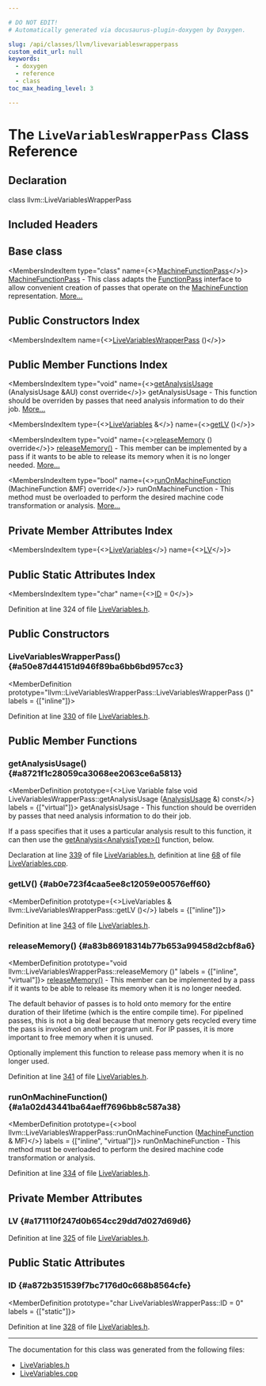 ```yaml
---

# DO NOT EDIT!
# Automatically generated via docusaurus-plugin-doxygen by Doxygen.

slug: /api/classes/llvm/livevariableswrapperpass
custom_edit_url: null
keywords:
  - doxygen
  - reference
  - class
toc_max_heading_level: 3

---
```





# The `LiveVariablesWrapperPass` Class Reference

<DoxygenPage pluginConfig={pluginConfig}>



## Declaration

<CodeBlock>class llvm::LiveVariablesWrapperPass</CodeBlock>

## Included Headers

<IncludesList>
<IncludesListItem
  filePath="llvm/CodeGen/LiveVariables.h"
  permalink="/docs/api/files/include/include/llvm/include/llvm/codegen/livevariables-h"
  isLocal="true" />
</IncludesList>

## Base class

<MembersIndex>

<MembersIndexItem
  type="class"
  name={<><a href="/docs/api/classes/llvm/machinefunctionpass">MachineFunctionPass</a></>}>
<a href="/docs/api/classes/llvm/machinefunctionpass">MachineFunctionPass</a> - This class adapts the <a href="/docs/api/classes/llvm/functionpass">FunctionPass</a> interface to allow convenient creation of passes that operate on the <a href="/docs/api/classes/llvm/machinefunction">MachineFunction</a> representation. <a href="/docs/api/classes/llvm/machinefunctionpass/#details">More...</a>
</MembersIndexItem>

</MembersIndex>

## Public Constructors Index

<MembersIndex>

<MembersIndexItem
  name={<><a href="#a50e87d44151d946f89ba6bb6bd957cc3">LiveVariablesWrapperPass</a> ()</>}>
</MembersIndexItem>

</MembersIndex>

## Public Member Functions Index

<MembersIndex>

<MembersIndexItem
  type="void"
  name={<><a href="#a8721f1c28059ca3068ee2063ce6a5813">getAnalysisUsage</a> (AnalysisUsage &amp;AU) const override</>}>
getAnalysisUsage - This function should be overriden by passes that need analysis information to do their job. <a href="#a8721f1c28059ca3068ee2063ce6a5813">More...</a>
</MembersIndexItem>

<MembersIndexItem
  type={<><a href="/docs/api/classes/llvm/livevariables">LiveVariables</a> &amp;</>}
  name={<><a href="#ab0e723f4caa5ee8c12059e00576eff60">getLV</a> ()</>}>
</MembersIndexItem>

<MembersIndexItem
  type="void"
  name={<><a href="#a83b86918314b77b653a99458d2cbf8a6">releaseMemory</a> () override</>}>
<a href="#a83b86918314b77b653a99458d2cbf8a6">releaseMemory()</a> - This member can be implemented by a pass if it wants to be able to release its memory when it is no longer needed. <a href="#a83b86918314b77b653a99458d2cbf8a6">More...</a>
</MembersIndexItem>

<MembersIndexItem
  type="bool"
  name={<><a href="#a1a02d43441ba64aeff7696bb8c587a38">runOnMachineFunction</a> (MachineFunction &amp;MF) override</>}>
runOnMachineFunction - This method must be overloaded to perform the desired machine code transformation or analysis. <a href="#a1a02d43441ba64aeff7696bb8c587a38">More...</a>
</MembersIndexItem>

</MembersIndex>

## Private Member Attributes Index

<MembersIndex>

<MembersIndexItem
  type={<><a href="/docs/api/classes/llvm/livevariables">LiveVariables</a></>}
  name={<><a href="#a171110f247d0b654cc29dd7d027d69d6">LV</a></>}>
</MembersIndexItem>

</MembersIndex>

## Public Static Attributes Index

<MembersIndex>

<MembersIndexItem
  type="char"
  name={<><a href="#a872b351539f7bc7176d0c668b8564cfe">ID</a> = 0</>}>
</MembersIndexItem>

</MembersIndex>


Definition at line 324 of file <a href="/docs/api/files/include/include/llvm/include/llvm/codegen/livevariables-h">LiveVariables.h</a>.

<SectionDefinition>

## Public Constructors

### LiveVariablesWrapperPass() {#a50e87d44151d946f89ba6bb6bd957cc3}

<MemberDefinition
  prototype="llvm::LiveVariablesWrapperPass::LiveVariablesWrapperPass ()"
  labels = {["inline"]}>

Definition at line <a href="/docs/api/files/include/include/llvm/include/llvm/codegen/livevariables-h/#l00330">330</a> of file <a href="/docs/api/files/include/include/llvm/include/llvm/codegen/livevariables-h">LiveVariables.h</a>.
</MemberDefinition>

</SectionDefinition>

<SectionDefinition>

## Public Member Functions

### getAnalysisUsage() {#a8721f1c28059ca3068ee2063ce6a5813}

<MemberDefinition
  prototype={<>Live Variable false void LiveVariablesWrapperPass::getAnalysisUsage (<a href="/docs/api/classes/llvm/analysisusage">AnalysisUsage</a> &amp;) const</>}
  labels = {["virtual"]}>
getAnalysisUsage - This function should be overriden by passes that need analysis information to do their job.

If a pass specifies that it uses a particular analysis result to this function, it can then use the <a href="/docs/api/classes/llvm/pass/#a4863e5e463fb79955269fbf7fbf52b80">getAnalysis&lt;AnalysisType&gt;()</a> function, below.

Declaration at line <a href="/docs/api/files/include/include/llvm/include/llvm/codegen/livevariables-h/#l00339">339</a> of file <a href="/docs/api/files/include/include/llvm/include/llvm/codegen/livevariables-h">LiveVariables.h</a>, definition at line <a href="/docs/api/files/lib/lib/codegen/livevariables-cpp/#l00068">68</a> of file <a href="/docs/api/files/lib/lib/codegen/livevariables-cpp">LiveVariables.cpp</a>.
</MemberDefinition>

### getLV() {#ab0e723f4caa5ee8c12059e00576eff60}

<MemberDefinition
  prototype={<>LiveVariables &amp; llvm::LiveVariablesWrapperPass::getLV ()</>}
  labels = {["inline"]}>

Definition at line <a href="/docs/api/files/include/include/llvm/include/llvm/codegen/livevariables-h/#l00343">343</a> of file <a href="/docs/api/files/include/include/llvm/include/llvm/codegen/livevariables-h">LiveVariables.h</a>.
</MemberDefinition>

### releaseMemory() {#a83b86918314b77b653a99458d2cbf8a6}

<MemberDefinition
  prototype="void llvm::LiveVariablesWrapperPass::releaseMemory ()"
  labels = {["inline", "virtual"]}>
<a href="#a83b86918314b77b653a99458d2cbf8a6">releaseMemory()</a> - This member can be implemented by a pass if it wants to be able to release its memory when it is no longer needed.

The default behavior of passes is to hold onto memory for the entire duration of their lifetime (which is the entire compile time). For pipelined passes, this is not a big deal because that memory gets recycled every time the pass is invoked on another program unit. For IP passes, it is more important to free memory when it is unused.

Optionally implement this function to release pass memory when it is no longer used.

Definition at line <a href="/docs/api/files/include/include/llvm/include/llvm/codegen/livevariables-h/#l00341">341</a> of file <a href="/docs/api/files/include/include/llvm/include/llvm/codegen/livevariables-h">LiveVariables.h</a>.
</MemberDefinition>

### runOnMachineFunction() {#a1a02d43441ba64aeff7696bb8c587a38}

<MemberDefinition
  prototype={<>bool llvm::LiveVariablesWrapperPass::runOnMachineFunction (<a href="/docs/api/classes/llvm/machinefunction">MachineFunction</a> &amp; MF)</>}
  labels = {["inline", "virtual"]}>
runOnMachineFunction - This method must be overloaded to perform the desired machine code transformation or analysis.

Definition at line <a href="/docs/api/files/include/include/llvm/include/llvm/codegen/livevariables-h/#l00334">334</a> of file <a href="/docs/api/files/include/include/llvm/include/llvm/codegen/livevariables-h">LiveVariables.h</a>.
</MemberDefinition>

</SectionDefinition>

<SectionDefinition>

## Private Member Attributes

### LV {#a171110f247d0b654cc29dd7d027d69d6}

<MemberDefinition
  prototype="LiveVariables llvm::LiveVariablesWrapperPass::LV">

Definition at line <a href="/docs/api/files/include/include/llvm/include/llvm/codegen/livevariables-h/#l00325">325</a> of file <a href="/docs/api/files/include/include/llvm/include/llvm/codegen/livevariables-h">LiveVariables.h</a>.
</MemberDefinition>

</SectionDefinition>

<SectionDefinition>

## Public Static Attributes

### ID {#a872b351539f7bc7176d0c668b8564cfe}

<MemberDefinition
  prototype="char LiveVariablesWrapperPass::ID = 0"
  labels = {["static"]}>

Definition at line <a href="/docs/api/files/include/include/llvm/include/llvm/codegen/livevariables-h/#l00328">328</a> of file <a href="/docs/api/files/include/include/llvm/include/llvm/codegen/livevariables-h">LiveVariables.h</a>.
</MemberDefinition>

</SectionDefinition>

<hr/>

The documentation for this class was generated from the following files:

<ul>
<li><a href="/docs/api/files/include/include/llvm/include/llvm/codegen/livevariables-h">LiveVariables.h</a></li>
<li><a href="/docs/api/files/lib/lib/codegen/livevariables-cpp">LiveVariables.cpp</a></li>
</ul>

</DoxygenPage>
